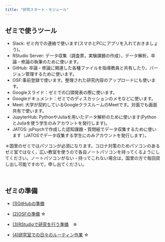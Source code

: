 ```yaml
---
title: "研究スタート・モジュール"
---
```


## ゼミで使うツール

- Slack: ゼミ内での連絡で使います(スマホとPCにアプリを入れておきましょう)。
- RStudio Server: データ収集（調査票，実験課題の作成），データ解析，卒論・修論の執筆のために使います。
- GitHub: 卒論・修論に関連した各種ファイルを指導教員と共有したり，バージョン管理するために使います。
- OSF:事前登録で使います。整理された研究内容のアップロードにも使います。
- Googleスライド：ゼミでの口頭発表の際に使います。
- Googleドキュメント：ゼミでのディスカッションのメモなどに使います。
- Meet: 大学が契約しているGoogleクラスルームのMeetです。対面でも画面共有で使います。
- JupyterHub: PythonやJuliaを用いたデータ解析のために使います(PythonとJuliaを使う学生のみアカウントを発行します)。
- JATOS: jsPsychで作成した認知課題・質問紙でデータ収集するために使います（JATOSでデータ収集する学生にのみアカウントを発行します）。

＊国里のゼミではパソコンが必須になります。コロナ対策のためパソコンのあるゼミ室ではなく，広い教室を使うので各自ノートパソコンを持ってくるようにしてください。ノートパソコンがない・持ってこれない場合は，国里の方で毎回貸し出し可能ですので，申し出てください。

<br />

## ゼミの準備

- [(1)GitHubの準備](how-to-github.html) 

- [(2)OSFの準備](how-to-osf.html) ☆

- [(3)RStudioで研究を行う準備](how-to-write-with-rstudio.html)　☆

- [(4)研究室での日々のルーティン作業](how-to-labnote.html) ☆
